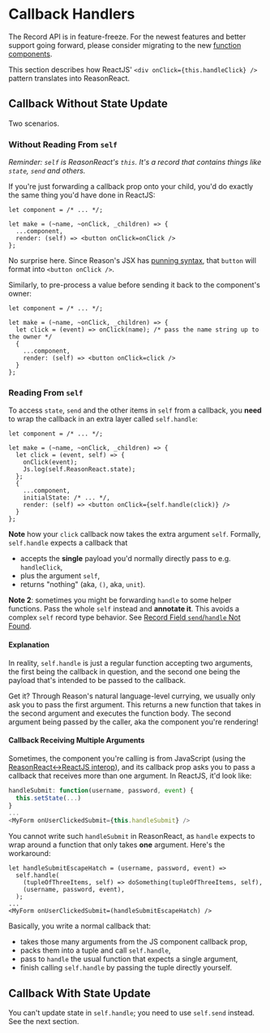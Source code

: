 
# Callback Handlers

<aside class="warning">
The Record API is in feature-freeze. For the newest features and better support going forward, please consider migrating to the new <a href="/docs/reason-react/latest/components">function components</a>.
</aside>

This section describes how ReactJS' `<div onClick={this.handleClick} />` pattern translates into ReasonReact.

## Callback Without State Update

Two scenarios.

### Without Reading From `self`

_Reminder: `self` is ReasonReact's `this`. It's a record that contains things like `state`, `send` and others._

If you're just forwarding a callback prop onto your child, you'd do exactly the same thing you'd have done in ReactJS:

```reason
let component = /* ... */;

let make = (~name, ~onClick, _children) => {
  ...component,
  render: (self) => <button onClick=onClick />
};
```

No surprise here. Since Reason's JSX has [punning syntax](/docs/manual/latest/jsx#Punning), that `button` will format into `<button onClick />`.

Similarly, to pre-process a value before sending it back to the component's owner:

```reason
let component = /* ... */;

let make = (~name, ~onClick, _children) => {
  let click = (event) => onClick(name); /* pass the name string up to the owner */
  {
    ...component,
    render: (self) => <button onClick=click />
  }
};
```

### Reading From `self`

To access `state`, `send` and the other items in `self` from a callback, you **need** to wrap the callback in an extra layer called `self.handle`:

```reason
let component = /* ... */;

let make = (~name, ~onClick, _children) => {
  let click = (event, self) => {
    onClick(event);
    Js.log(self.ReasonReact.state);
  };
  {
    ...component,
    initialState: /* ... */,
    render: (self) => <button onClick={self.handle(click)} />
  }
};
```

**Note** how your `click` callback now takes the extra argument `self`. Formally, `self.handle` expects a callback that

- accepts the **single** payload you'd normally directly pass to e.g. `handleClick`,
- plus the argument `self`,
- returns "nothing" (aka, `()`, aka, `unit`).

**Note 2**: sometimes you might be forwarding `handle` to some helper functions. Pass the whole `self` instead and **annotate it**. This avoids a complex `self` record type behavior. See [Record Field `send`/`handle` Not Found](faq#Record%20Field%20send%20/%20handle%20Not%20Found).

#### Explanation

In reality, `self.handle` is just a regular function accepting two arguments, the first being the callback in question, and the second one being the payload that's intended to be passed to the callback.

Get it? Through Reason's natural language-level currying, we usually only ask you to pass the first argument. This returns a new function that takes in the second argument and executes the function body. The second argument being passed by the caller, aka the component you're rendering!

#### Callback Receiving Multiple Arguments

Sometimes, the component you're calling is from JavaScript (using the [ReasonReact<->ReactJS interop](interop)), and its callback prop asks you to pass a callback that receives more than one argument. In ReactJS, it'd look like:

```javascript
handleSubmit: function(username, password, event) {
  this.setState(...)
}
...
<MyForm onUserClickedSubmit={this.handleSubmit} />
```

You cannot write such `handleSubmit` in ReasonReact, as `handle` expects to wrap around a function that only takes **one** argument. Here's the workaround:

```reason
let handleSubmitEscapeHatch = (username, password, event) =>
  self.handle(
    (tupleOfThreeItems, self) => doSomething(tupleOfThreeItems, self),
    (username, password, event),
  );
...
<MyForm onUserClickedSubmit=(handleSubmitEscapeHatch) />
```

Basically, you write a normal callback that:

- takes those many arguments from the JS component callback prop,
- packs them into a tuple and call `self.handle`,
- pass to `handle` the usual function that expects a single argument,
- finish calling `self.handle` by passing the tuple directly yourself.

## Callback With State Update

You can't update state in `self.handle`; you need to use `self.send` instead. See the next section.
